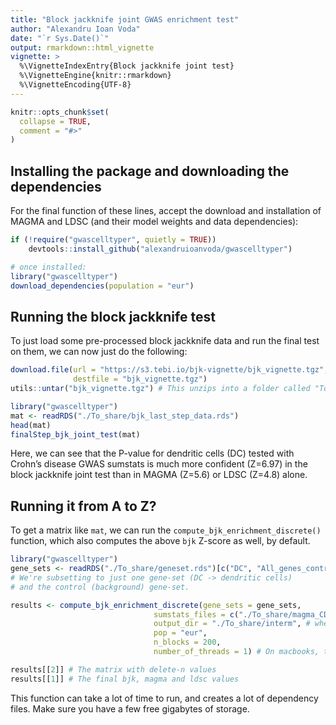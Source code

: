 ```yaml
---
title: "Block jackknife joint GWAS enrichment test"
author: "Alexandru Ioan Voda"
date: "`r Sys.Date()`"
output: rmarkdown::html_vignette
vignette: >
  %\VignetteIndexEntry{Block jackknife joint test}
  %\VignetteEngine{knitr::rmarkdown}
  %\VignetteEncoding{UTF-8}
---
```


```r
knitr::opts_chunk$set(
  collapse = TRUE,
  comment = "#>"
)
```

## Installing the package and downloading the dependencies

For the final function of these lines, accept the download and installation of MAGMA and LDSC (and their model weights and data dependencies):

```r
if (!require("gwascelltyper", quietly = TRUE))
    devtools::install_github("alexandruioanvoda/gwascelltyper")

# once installed:
library("gwascelltyper")
download_dependencies(population = "eur")
```

## Running the block jackknife test

To just load some pre-processed block jackknife data and run the final test on them, we can now just do the following:
```r
download.file(url = "https://s3.tebi.io/bjk-vignette/bjk_vignette.tgz",
              destfile = "bjk_vignette.tgz")
utils::untar("bjk_vignette.tgz") # This unzips into a folder called "To_share".

library("gwascelltyper")
mat <- readRDS("./To_share/bjk_last_step_data.rds")
head(mat)
finalStep_bjk_joint_test(mat)
```

Here, we can see that the P-value for dendritic cells (DC) tested with Crohn's disease GWAS sumstats is much more confident (Z=6.97) in the block jackknife joint test than in MAGMA (Z=5.6) or LDSC (Z=4.8) alone.

## Running it from A to Z?

To get a matrix like `mat`, we can run the `compute_bjk_enrichment_discrete()` function, which also computes the above `bjk` Z-score as well, by default.

```r
library("gwascelltyper")
gene_sets <- readRDS("./To_share/geneset.rds")[c("DC", "All_genes_control")]
# We're subsetting to just one gene-set (DC -> dendritic cells)
# and the control (background) gene-set.

results <- compute_bjk_enrichment_discrete(gene_sets = gene_sets,
                                sumstats_files = c("./To_share/magma_CD.gwas", "./To_share/ldsc_CD.gwas.gz"),
                                output_dir = "./To_share/interm", # where we'll store our intermediary files.
                                pop = "eur",
                                n_blocks = 200,
                                number_of_threads = 1) # On macbooks, this can be increased to 2 or 3 to increase the computation speed

results[[2]] # The matrix with delete-n values
results[[1]] # The final bjk, magma and ldsc values
```

This function can take a lot of time to run, and creates a lot of dependency files. Make sure you have a few free gigabytes of storage.


